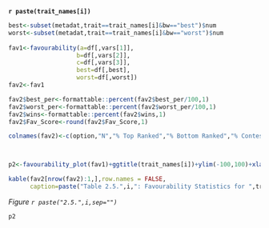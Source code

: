 
**`r paste(trait_names[i])`**

```r

best<-subset(metadat,trait==trait_names[i]&bw=="best")$num
worst<-subset(metadat,trait==trait_names[i]&bw=="worst")$num
  
fav1<-favourability(a=df[,vars[1]],
                   b=df[,vars[2]],
                   c=df[,vars[3]],
                   best=df[,best],
                   worst=df[,worst])
fav2<-fav1

fav2$best_per<-formattable::percent(fav2$best_per/100,1)
fav2$worst_per<-formattable::percent(fav2$worst_per/100,1)
fav2$wins<-formattable::percent(fav2$wins,1)
fav2$Fav_Score<-round(fav2$Fav_Score,1)

colnames(fav2)<-c(option,"N","% Top Ranked","% Bottom Ranked","% Contests Won","Net Favourability Score")



p2<-favourability_plot(fav1)+ggtitle(trait_names[i])+ylim(-100,100)+xlab(option)
```

```r
kable(fav2[nrow(fav2):1,],row.names = FALSE,
      caption=paste("Table 2.5.",i,": Favourability Statistics for ",trait_names[i],sep=""))
```

*Figure `r paste("2.5.",i,sep="")`*
```r
p2
```




